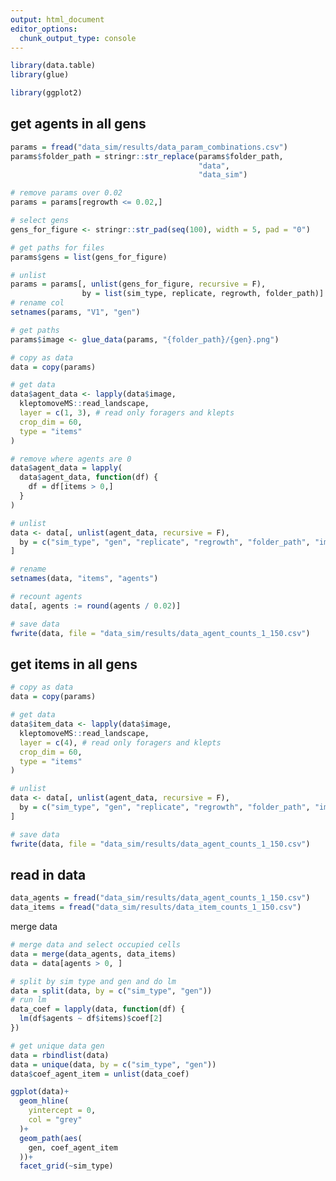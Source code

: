 ```yaml
---
output: html_document
editor_options: 
  chunk_output_type: console
---
```

```r
library(data.table)
library(glue)

library(ggplot2)
```

## get agents in all gens

```r
params = fread("data_sim/results/data_param_combinations.csv")
params$folder_path = stringr::str_replace(params$folder_path,
                                          "data", 
                                          "data_sim")

# remove params over 0.02
params = params[regrowth <= 0.02,]

# select gens
gens_for_figure <- stringr::str_pad(seq(100), width = 5, pad = "0")

# get paths for files 
params$gens = list(gens_for_figure)

# unlist
params = params[, unlist(gens_for_figure, recursive = F),
                by = list(sim_type, replicate, regrowth, folder_path)]
# rename col
setnames(params, "V1", "gen")

# get paths
params$image <- glue_data(params, "{folder_path}/{gen}.png")

# copy as data
data = copy(params)

# get data
data$agent_data <- lapply(data$image,
  kleptomoveMS::read_landscape,
  layer = c(1, 3), # read only foragers and klepts
  crop_dim = 60,
  type = "items"
)

# remove where agents are 0
data$agent_data = lapply(
  data$agent_data, function(df) {
    df = df[items > 0,]
  }
)

# unlist
data <- data[, unlist(agent_data, recursive = F),
  by = c("sim_type", "gen", "replicate", "regrowth", "folder_path", "image")
]

# rename
setnames(data, "items", "agents")

# recount agents
data[, agents := round(agents / 0.02)]

# save data
fwrite(data, file = "data_sim/results/data_agent_counts_1_150.csv")
```

## get items in all gens

```r
# copy as data
data = copy(params)

# get data
data$item_data <- lapply(data$image,
  kleptomoveMS::read_landscape,
  layer = c(4), # read only foragers and klepts
  crop_dim = 60,
  type = "items"
)

# unlist
data <- data[, unlist(agent_data, recursive = F),
  by = c("sim_type", "gen", "replicate", "regrowth", "folder_path", "image")
]

# save data
fwrite(data, file = "data_sim/results/data_agent_counts_1_150.csv")
```

## read in data

```r
data_agents = fread("data_sim/results/data_agent_counts_1_150.csv")
data_items = fread("data_sim/results/data_item_counts_1_150.csv")
```

merge data

```r
# merge data and select occupied cells
data = merge(data_agents, data_items)
data = data[agents > 0, ]

# split by sim type and gen and do lm
data = split(data, by = c("sim_type", "gen"))
# run lm
data_coef = lapply(data, function(df) {
  lm(df$agents ~ df$items)$coef[2]
})

# get unique data gen
data = rbindlist(data)
data = unique(data, by = c("sim_type", "gen"))
data$coef_agent_item = unlist(data_coef)
```

```r
ggplot(data)+
  geom_hline(
    yintercept = 0,
    col = "grey"
  )+
  geom_path(aes(
    gen, coef_agent_item
  ))+
  facet_grid(~sim_type)
```

